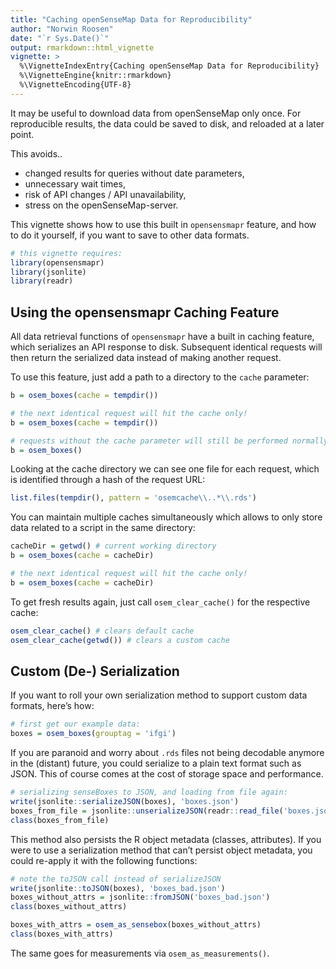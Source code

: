 ```yaml
---
title: "Caching openSenseMap Data for Reproducibility"
author: "Norwin Roosen"
date: "`r Sys.Date()`"
output: rmarkdown::html_vignette
vignette: >
  %\VignetteIndexEntry{Caching openSenseMap Data for Reproducibility}
  %\VignetteEngine{knitr::rmarkdown}
  %\VignetteEncoding{UTF-8}
---
```


It may be useful to download data from openSenseMap only once.
For reproducible results, the data could be saved to disk, and reloaded at a
later point.

This avoids..

- changed results for queries without date parameters,
- unnecessary wait times,
- risk of API changes / API unavailability,
- stress on the openSenseMap-server.

This vignette shows how to use this built in `opensensmapr` feature, and
how to do it yourself, if you want to save to other data formats.

```r
# this vignette requires:
library(opensensmapr)
library(jsonlite)
library(readr)
```

## Using the opensensmapr Caching Feature
All data retrieval functions of `opensensmapr` have a built in caching feature,
which serializes an API response to disk.
Subsequent identical requests will then return the serialized data instead of making
another request.

To use this feature, just add a path to a directory to the `cache` parameter:
```r
b = osem_boxes(cache = tempdir())

# the next identical request will hit the cache only!
b = osem_boxes(cache = tempdir())

# requests without the cache parameter will still be performed normally
b = osem_boxes()
```

Looking at the cache directory we can see one file for each request, which is identified through a hash of the request URL:
```r
list.files(tempdir(), pattern = 'osemcache\\..*\\.rds')
```

You can maintain multiple caches simultaneously which allows to only store data related to a script in the same directory:
```r
cacheDir = getwd() # current working directory
b = osem_boxes(cache = cacheDir)

# the next identical request will hit the cache only!
b = osem_boxes(cache = cacheDir)
```

To get fresh results again, just call `osem_clear_cache()` for the respective cache:
```r
osem_clear_cache() # clears default cache
osem_clear_cache(getwd()) # clears a custom cache
```

## Custom (De-) Serialization
If you want to roll your own serialization method to support custom data formats,
here's how:

```r
# first get our example data:
boxes = osem_boxes(grouptag = 'ifgi')
```

If you are paranoid and worry about `.rds` files not being decodable anymore
in the (distant) future, you could serialize to a plain text format such as JSON.
This of course comes at the cost of storage space and performance.
```r
# serializing senseBoxes to JSON, and loading from file again:
write(jsonlite::serializeJSON(boxes), 'boxes.json')
boxes_from_file = jsonlite::unserializeJSON(readr::read_file('boxes.json'))
class(boxes_from_file)
```

This method also persists the R object metadata (classes, attributes).
If you were to use a serialization method that can't persist object metadata, you
could re-apply it with the following functions:

```r
# note the toJSON call instead of serializeJSON
write(jsonlite::toJSON(boxes), 'boxes_bad.json')
boxes_without_attrs = jsonlite::fromJSON('boxes_bad.json')
class(boxes_without_attrs)

boxes_with_attrs = osem_as_sensebox(boxes_without_attrs)
class(boxes_with_attrs)
```
The same goes for measurements via `osem_as_measurements()`.
